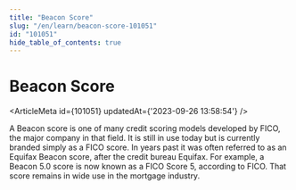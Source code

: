 ```yaml
---
title: "Beacon Score"
slug: "/en/learn/beacon-score-101051"
id: "101051"
hide_table_of_contents: true
---
```



# Beacon Score

<ArticleMeta id={101051} updatedAt={'2023-09-26 13:58:54'} />
<div className='border-solid border-b border-t-0 my-4 border-[var(--ifm-color-gray-300)]' />

A Beacon score is one of many credit scoring models developed by FICO, the major company in that field. It is still in use today but is currently branded simply as a FICO score. In years past it was often referred to as an Equifax Beacon score, after the credit bureau Equifax. For example, a Beacon 5.0 score is now known as a FICO Score 5, according to FICO. That score remains in wide use in the mortgage industry.
